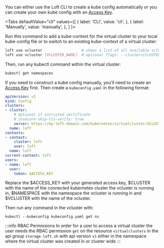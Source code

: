 
You can either use the Loft CLI to create a kube config automatically or you can create your own kube config with an [Access Key](../../auth/access-keys.mdx).

<Tabs defaultValue="cli"
    values={[
        { label: 'CLI', value: 'cli', },
        { label: 'Manually', value: 'manually', },
    ]
}>
<TabItem value="cli">

Run this command to add a kube-context for the virtual cluster to your local kube-config file or to switch to an existing kube-context of a virtual cluster:
```bash
loft use vcluster                  # shows a list of all available vclusters
loft use vcluster [VCLUSTER_NAME]  # optional flags: --cluster=[CLUSTER_NAME] --space [VCLUSTER_NAMESPACE]
```

Then, run any kubectl command within the virtual cluster:
```bash
kubectl get namespaces
```

</TabItem>
<TabItem value="manually">

If you need to construct a kube config manually, you'll need to create an [Access Key](../../auth/access-keys.mdx) first. Then create a `kubeconfig.yaml` in the following format:

```yaml
apiVersion: v1
kind: Config
clusters:
- cluster:    
    # Optional if untrusted certificate
    # insecure-skip-tls-verify: true
    server: https://my-loft-domain.com/kubernetes/virtualcluster/$CLUSTER/$NAMESPACE/$VCLUSTER
  name: loft
contexts:
- context:
    cluster: loft
    user: loft
  name: loft
current-context: loft
users:
- name: loft
  user:
    token: $ACCESS_KEY
```

Replace the $ACCESS_KEY with your generated access key, $CLUSTER with the name of the connected kubernetes cluster the vcluster is running in, $NAMESPACE with the namespace the vcluster is running in and $VCLUSTER with the name of the vcluster.

Then run any command in the vcluster with:
```
kubectl --kubeconfig kubeconfig.yaml get ns  
```
    
</TabItem>
</Tabs>

:::info RBAC Permissions
In order for a user to access a virtual cluster the user needs the RBAC permission `get` on the resource `virtualclusters` in the api group `storage.loft.sh` with api version `v1` either in the namespace where the virtual cluster was created in or cluster wide
:::